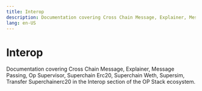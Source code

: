 ```yaml
---
title: Interop
description: Documentation covering Cross Chain Message, Explainer, Message Passing, Op Supervisor, Superchain Erc20, Superchain Weth, Supersim, Transfer Superchainerc20 in the Interop section of the OP Stack ecosystem.
lang: en-US
---
```



# Interop

Documentation covering Cross Chain Message, Explainer, Message Passing, Op Supervisor, Superchain Erc20, Superchain Weth, Supersim, Transfer Superchainerc20 in the Interop section of the OP Stack ecosystem.

<Cards>
  <Card title="Interoperability explainer" href="/stack/interop/explainer" />

  <Card title="Architecture" href="/stack/interop/architecture" />  

  <Card title="Anatomy of a cross-chain message" href="/stack/interop/cross-chain-message" />


  <Card title="Interop message passing overview" href="/stack/interop/message-passing" />

  <Card title="OP Supervisor" href="/stack/interop/op-supervisor" />

  <Card title="Supersim multichain development environment" href="/stack/interop/supersim" />

  <Card title="Cross domain assets" href="/stack/interop/assets" />

  <Card title="Interop devnet" href="/stack/interop/devnet" />

  <Card title="Interoperability predeploys" href="/stack/interop/predeploy" />

  <Card title="Cross-chain security" href="/stack/interop/security" />
  
</Cards>
